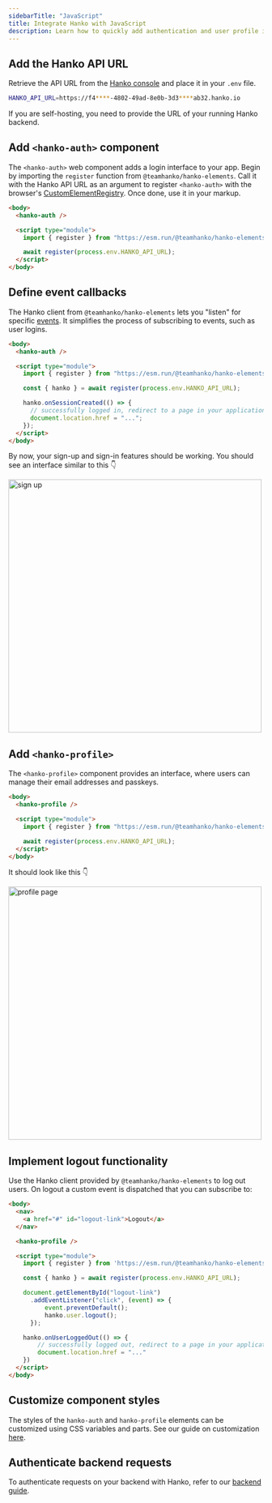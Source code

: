 ```yaml
---
sidebarTitle: "JavaScript"
title: Integrate Hanko with JavaScript
description: Learn how to quickly add authentication and user profile in your vanilla Javascript app using Hanko.
---
```


## Add the Hanko API URL

Retrieve the API URL from the [Hanko console](https://cloud.hanko.io/) and place it in your `.env` file.

```sh .env
HANKO_API_URL=https://f4****-4802-49ad-8e0b-3d3****ab32.hanko.io
```

<Note>
  If you are self-hosting, you need to provide the URL of your running Hanko
  backend.
</Note>

## Add `<hanko-auth>` component

The `<hanko-auth>` web component adds a login interface to your app. Begin by importing the `register` function from `@teamhanko/hanko-elements`. Call it with the Hanko API URL as an argument to register `<hanko-auth>` with the browser's [CustomElementRegistry](https://developer.mozilla.org/de/docs/Web/API/CustomElementRegistry). Once done, use it in your markup.

```html login.html
<body>
  <hanko-auth />

  <script type="module">
    import { register } from "https://esm.run/@teamhanko/hanko-elements";

    await register(process.env.HANKO_API_URL);
  </script>
</body>
```

## Define event callbacks

The Hanko client from `@teamhanko/hanko-elements` lets you "listen" for specific [events](https://github.com/teamhanko/hanko/blob/main/frontend/elements/README.md#events). It simplifies the process of subscribing to events, such as user logins.

```html login.html
<body>
  <hanko-auth />

  <script type="module">
    import { register } from "https://esm.run/@teamhanko/hanko-elements";

    const { hanko } = await register(process.env.HANKO_API_URL);

    hanko.onSessionCreated(() => {
      // successfully logged in, redirect to a page in your application
      document.location.href = "...";
    });
  </script>
</body>
```

By now, your sign-up and sign-in features should be working. You should see an interface similar to this 👇
<Frame>
<img src="/images/fullstack-guide/next-one.png" alt="sign up" width="500" style={{ borderRadius: '0.5rem' }}/>
</Frame>

## Add `<hanko-profile>`

The `<hanko-profile>` component provides an interface, where users can manage their email addresses and passkeys.

```html profile.html
<body>
  <hanko-profile />

  <script type="module">
    import { register } from "https://esm.run/@teamhanko/hanko-elements";

    await register(process.env.HANKO_API_URL);
  </script>
</body>
```

It should look like this 👇
<Frame>
<img
  src="/images/fullstack-guide/next-two.png"
  alt="profile page"
  width="500"
  style={{ borderRadius: '0.5rem' }}
/>
</Frame>

## Implement logout functionality

Use the Hanko client provided by `@teamhanko/hanko-elements` to log out users. On logout a custom event is
dispatched that you can subscribe to:

```html profile.html
<body>
  <nav>
    <a href="#" id="logout-link">Logout</a>
  </nav>

  <hanko-profile />

  <script type="module">
    import { register } from 'https://esm.run/@teamhanko/hanko-elements';

    const { hanko } = await register(process.env.HANKO_API_URL);

    document.getElementById("logout-link")
      .addEventListener("click", (event) => {
          event.preventDefault();
          hanko.user.logout();
      });

    hanko.onUserLoggedOut(() => {
        // successfully logged out, redirect to a page in your application
        document.location.href = "..."
    })
  </script>
</body>
```

## Customize component styles

The styles of the `hanko-auth` and `hanko-profile` elements can be customized using CSS variables and parts. See our
guide on customization [here](/guides/hanko-elements/customize-appearance).

## Authenticate backend requests

To authenticate requests on your backend with Hanko, refer to our [backend guide](/quickstarts/backend).
